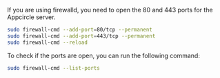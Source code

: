 If you are using firewalld, you need to open the 80 and 443 ports for the Appcircle server.

```bash
sudo firewall-cmd --add-port=80/tcp --permanent
sudo firewall-cmd --add-port=443/tcp --permanent
sudo firewall-cmd --reload
```

To check if the ports are open, you can run the following command:

```bash
sudo firewall-cmd --list-ports
```